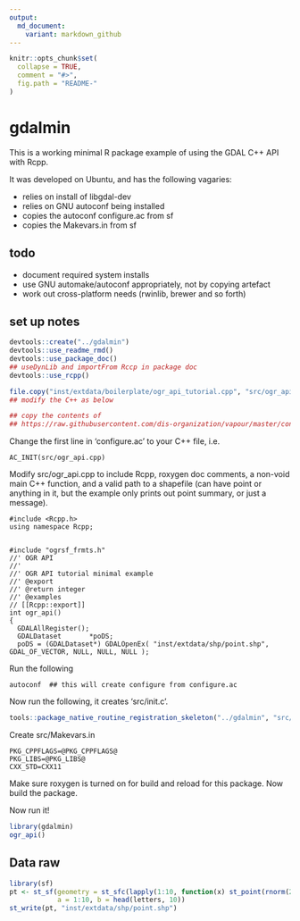 ```yaml
---
output:
  md_document:
    variant: markdown_github
---
```


<!-- README.md is generated from README.Rmd. Please edit that file -->

```r
knitr::opts_chunk$set(
  collapse = TRUE,
  comment = "#>",
  fig.path = "README-"
)
```

# gdalmin

This is a working minimal R package example of using the GDAL C++ API with Rcpp. 

It was developed on Ubuntu, and has the following vagaries: 

* relies on install of libgdal-dev
* relies on GNU autoconf being installed
* copies the autoconf configure.ac from sf
* copies the Makevars.in from sf

## todo

* document required system installs 
* use GNU automake/autoconf appropriately, not by copying artefact 
* work out cross-platform needs (rwinlib, brewer and so forth)


## set up notes

```R
devtools::create("../gdalmin")
devtools::use_readme_rmd()
devtools::use_package_doc()
## useDynLib and importFrom Rccp in package doc
devtools::use_rcpp()

file.copy("inst/extdata/boilerplate/ogr_api_tutorial.cpp", "src/ogr_api.cpp", overwrite = TRUE)
## modify the C++ as below

## copy the contents of 
## https://raw.githubusercontent.com/dis-organization/vapour/master/configure.ac to configure.ac
```

Change the first line in 'configure.ac' to your C++ file, i.e. 

```
AC_INIT(src/ogr_api.cpp)

```

Modify src/ogr_api.cpp to include Rcpp, roxygen doc comments, a non-void main C++ function, and a valid path to a shapefile (can have point or anything in it, but the
example only prints out point summary, or just a message). 


```
#include <Rcpp.h>
using namespace Rcpp;


#include "ogrsf_frmts.h"
//' OGR API
//'
//' OGR API tutorial minimal example
//' @export
//' @return integer
//' @examples
// [[Rcpp::export]]
int ogr_api()
{
  GDALAllRegister();
  GDALDataset       *poDS;
  poDS = (GDALDataset*) GDALOpenEx( "inst/extdata/shp/point.shp", GDAL_OF_VECTOR, NULL, NULL, NULL );
```


Run the following

```
autoconf  ## this will create configure from configure.ac
```

Now run the following, it creates 'src/init.c'. 

```R
tools::package_native_routine_registration_skeleton("../gdalmin", "src/init.c",character_only = FALSE)
```

Create src/Makevars.in

```
PKG_CPPFLAGS=@PKG_CPPFLAGS@
PKG_LIBS=@PKG_LIBS@
CXX_STD=CXX11
```

Make sure roxygen is turned on for build and reload for this package. Now build the package.


Now run it!

```r
library(gdalmin)
ogr_api()
```
## Data raw

```R
library(sf)
pt <- st_sf(geometry = st_sfc(lapply(1:10, function(x) st_point(rnorm(2))), crs  = 3031), 
            a = 1:10, b = head(letters, 10))
st_write(pt, "inst/extdata/shp/point.shp")
```
